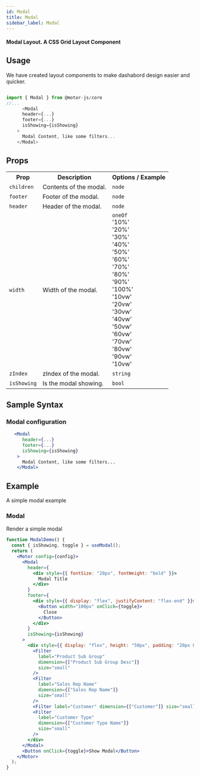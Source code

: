 ```yaml
---
id: Modal
title: Modal
sidebar_label: Modal
---
```


#### Modal Layout. A CSS Grid Layout Component

## Usage

We have created layout components to make dashabord design easier and quicker.

```javascript

import { Modal } from @motor-js/core
//...
      <Modal
      header={...}
      footer={...}
      isShowing={isShowing}
    >
      Modal Content, like some filters...
    </Modal>

```

## Props

<table>
  <tr>
    <th>Prop</th>
    <th>Description</th>
    <th>Options / Example</th>
  </tr>
  <tr>
    <td>
      <code>children</code>
    </td>
    <td>Contents of the modal.</td>
    <td>
      <code>node</code>
      <br />
    </td>
  </tr>
  <tr>
    <td>
      <code>footer</code>
    </td>
    <td>Footer of the modal.</td>
    <td>
      <code>node</code>
      <br />
    </td>
  </tr>
  <tr>
    <td>
      <code>header</code>
    </td>
    <td>Header of the modal.</td>
    <td>
      <code>node</code>
      <br />
    </td>
  </tr>
  <tr>
    <td>
      <code>width</code>
    </td>
    <td>Width of the modal.</td>
    <td>
      <code>oneOf</code>
      <br />
      '10%'
      <br /> '20%'
      <br />
      '30%'
      <br />
      '40%'
      <br />
      '50%'
      <br />
      '60%'
      <br />
      '70%'
      <br />
      '80%'
      <br />
      '90%'
      <br />
      '100%'
      <br />
      '10vw'
      <br />
      '20vw'
      <br />
      '30vw'
      <br />
      '40vw'
      <br />
      '50vw'
      <br />
      '60vw'
      <br />
      '70vw'
      <br />
      '80vw'
      <br />
      '90vw'
      <br />
      '10vw'
      <br />
    </td>
  </tr>
  <tr>
    <td>
      <code>zIndex</code>
    </td>
    <td>zIndex of the modal.</td>
    <td>
      <code>string</code>
      <br />
    </td>
  </tr>
  <tr>
    <td>
      <code>isShowing</code>
    </td>
    <td>Is the modal showing.</td>
    <td>
      <code>bool</code>
      <br />
    </td>
  </tr>
</table>

## Sample Syntax

### Modal configuration

```jsx {11}
   <Modal
      header={...}
      footer={...}
      isShowing={isShowing}
    >
      Modal Content, like some filters...
    </Modal>
```

## Example

A simple modal example

### Modal

Render a simple modal

```jsx live
function ModalDemo() {
  const { isShowing, toggle } = useModal();
  return (
    <Motor config={config}>
      <Modal
        header={
          <div style={{ fontSize: "20px", fontWeight: "bold" }}>
            Modal Title
          </div>
        }
        footer={
          <div style={{ display: "flex", justifyContent: "flex-end" }}>
            <Button width="100px" onClick={toggle}>
              Close
            </Button>
          </div>
        }
        isShowing={isShowing}
      >
        <div style={{ display: "flex", height: "50px", padding: "20px 0px" }}>
          <Filter
            label="Product Sub Group"
            dimension={["Product Sub Group Desc"]}
            size="small"
          />
          <Filter
            label="Sales Rep Name"
            dimension={["Sales Rep Name"]}
            size="small"
          />
          <Filter label="Customer" dimension={["Customer"]} size="small" />
          <Filter
            label="Customer Type"
            dimension={["Customer Type Name"]}
            size="small"
          />
        </div>
      </Modal>
      <Button onClick={toggle}>Show Modal</Button>
    </Motor>
  );
}
```
